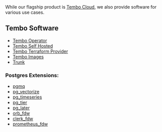 
<Callout variant='tip'>
	While our flagship product is <a href="https://cloud.tembo.io">Tembo Cloud</a>,
	we also provide software for various use cases.
</Callout>

## Tembo Software

* <a href="/docs/product/software/tembo-operator/overview">Tembo Operator</a>
* <a href="/docs/product/software/tembo-self-hosted/overview">Tembo Self Hosted</a>
* <a href="https://github.com/tembo-io/terraform-provider-tembo">Tembo Terraform Provider</a>
* <a href="https://github.com/tembo-io/tembo-images">Tembo Images</a>
* <a href="https://github.com/tembo-io/trunk">Trunk</a>

### Postgres Extensions:

* <a href="https://github.com/tembo-io/pgmq">pgmq</a>
* <a href="https://github.com/tembo-io/pg_vectorize">pg_vectorize</a>
* <a href="https://github.com/tembo-io/pg_timeseries">pg_timeseries</a>
* <a href="https://github.com/tembo-io/pg_tier">pg_tier</a>
* <a href="https://github.com/tembo-io/pg_later">pg_later</a>
* <a href="https://github.com/tembo-io/orb_fdw">orb_fdw</a>
* <a href="https://github.com/tembo-io/clerk_fdw">clerk_fdw</a>
* <a href="https://github.com/tembo-io/prometheus_fdw">prometheus_fdw</a>
